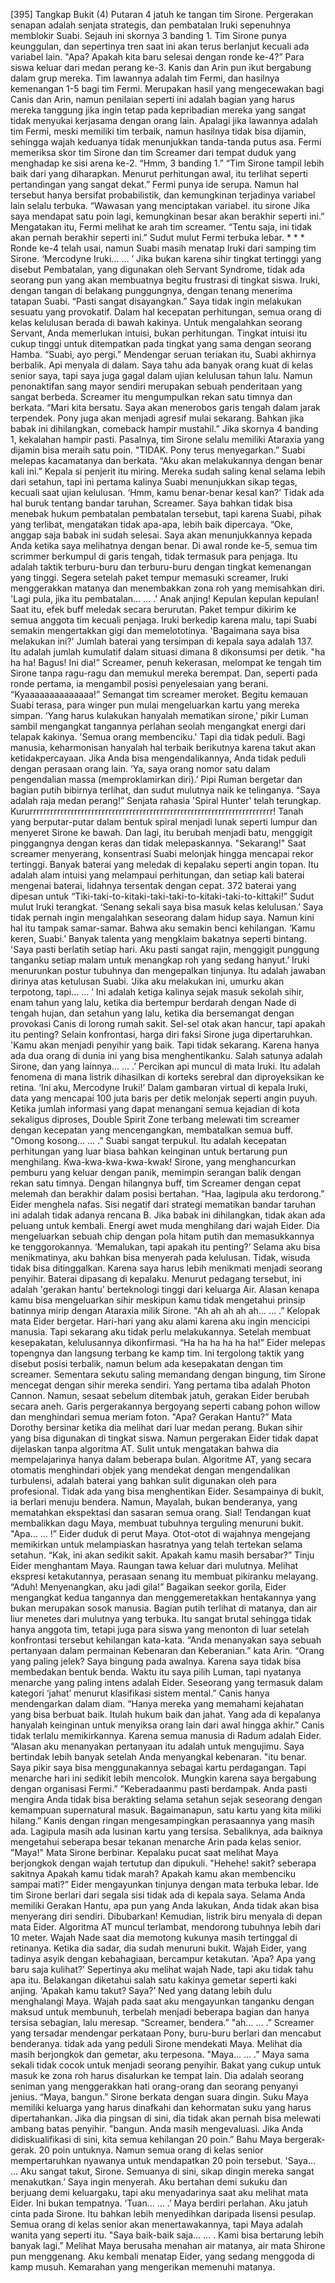   [395] Tangkap Bukit (4) Putaran 4 jatuh ke tangan tim Sirone. Pergerakan senapan adalah senjata strategis, dan pembatalan Iruki sepenuhnya memblokir Suabi. Sejauh ini skornya 3 banding 1. Tim Sirone punya keunggulan, dan sepertinya tren saat ini akan terus berlanjut kecuali ada variabel lain. "Apa? Apakah kita baru selesai dengan ronde ke-4?” Para siswa keluar dari medan perang ke-3. Kanis dan Arin pun ikut bergabung dalam grup mereka. Tim lawannya adalah tim Fermi, dan hasilnya kemenangan 1-5 bagi tim Fermi. Merupakan hasil yang mengecewakan bagi Canis dan Arin, namun penilaian seperti ini adalah bagian yang harus mereka tanggung jika ingin tetap pada kepribadian mereka yang sangat tidak menyukai kerjasama dengan orang lain. Apalagi jika lawannya adalah tim Fermi, meski memiliki tim terbaik, namun hasilnya tidak bisa dijamin, sehingga wajah keduanya tidak menunjukkan tanda-tanda putus asa. Fermi memeriksa skor tim Sirone dan tim Screamer dari tempat duduk yang menghadap ke sisi arena ke-2. “Hmm, 3 banding 1.” “Tim Sirone tampil lebih baik dari yang diharapkan. Menurut perhitungan awal, itu terlihat seperti pertandingan yang sangat dekat.” Fermi punya ide serupa. Namun hal tersebut hanya bersifat probabilistik, dan kemungkinan terjadinya variabel lain selalu terbuka. “Wawasan yang menciptakan variabel. itu sirone Jika saya mendapat satu poin lagi, kemungkinan besar akan berakhir seperti ini.” Mengatakan itu, Fermi melihat ke arah tim screamer. “Tentu saja, ini tidak akan pernah berakhir seperti ini.” Sudut mulut Fermi terbuka lebar. * * * Ronde ke-4 telah usai, namun Suabi masih menatap Iruki dari samping tim Sirone. ‘Mercodyne Iruki… … ’ Jika bukan karena sihir tingkat tertinggi yang disebut Pembatalan, yang digunakan oleh Servant Syndrome, tidak ada seorang pun yang akan membuatnya begitu frustrasi di tingkat siswa. Iruki, dengan tangan di belakang punggungnya, dengan tenang menerima tatapan Suabi. “Pasti sangat disayangkan.” Saya tidak ingin melakukan sesuatu yang provokatif. Dalam hal kecepatan perhitungan, semua orang di kelas kelulusan berada di bawah kakinya. Untuk mengalahkan seorang Servant, Anda memerlukan intuisi, bukan perhitungan. Tingkat intuisi itu cukup tinggi untuk ditempatkan pada tingkat yang sama dengan seorang Hamba. “Suabi, ayo pergi.” Mendengar seruan teriakan itu, Suabi akhirnya berbalik. Api menyala di dalam. Saya tahu ada banyak orang kuat di kelas senior saya, tapi saya juga gagal dalam ujian kelulusan tahun lalu. Namun penonaktifan sang mayor sendiri merupakan sebuah penderitaan yang sangat berbeda. Screamer itu mengumpulkan rekan satu timnya dan berkata. “Mari kita bersatu. Saya akan menerobos garis tengah dalam jarak terpendek. Pony juga akan menjadi agresif mulai sekarang. Bahkan jika babak ini dihilangkan, comeback hampir mustahil.” Jika skornya 4 banding 1, kekalahan hampir pasti. Pasalnya, tim Sirone selalu memiliki Ataraxia yang dijamin bisa meraih satu poin. "TIDAK. Pony terus menyegarkan.” Suabi melepas kacamatanya dan berkata. “Aku akan melakukannya dengan benar kali ini.” Kepala si penjerit itu miring. Mereka sudah saling kenal selama lebih dari setahun, tapi ini pertama kalinya Suabi menunjukkan sikap tegas, kecuali saat ujian kelulusan. ‘Hmm, kamu benar-benar kesal kan?’ Tidak ada hal buruk tentang bandar taruhan, Screamer. Saya bahkan tidak bisa menebak hukum pembatalan pembatalan tersebut, tapi karena Suabi, pihak yang terlibat, mengatakan tidak apa-apa, lebih baik dipercaya. “Oke, anggap saja babak ini sudah selesai. Saya akan menunjukkannya kepada Anda ketika saya melihatnya dengan benar. Di awal ronde ke-5, semua tim scrimmer berkumpul di garis tengah, tidak termasuk para penjaga. Itu adalah taktik terburu-buru dan terburu-buru dengan tingkat kemenangan yang tinggi. Segera setelah paket tempur memasuki screamer, Iruki menggerakkan matanya dan menembakkan zona roh yang memisahkan diri. 'Lagi pula, jika itu pembatalan... … .’ Anak anjing! Kepulan kepulan kepulan! Saat itu, efek buff meledak secara berurutan. Paket tempur dikirim ke semua anggota tim kecuali penjaga. Iruki berkedip karena malu, tapi Suabi semakin mengertakkan gigi dan memelototinya. 'Bagaimana saya bisa melakukan ini?' Jumlah baterai yang tersimpan di kepala saya adalah 137. Itu adalah jumlah kumulatif dalam situasi dimana 8 dikonsumsi per detik. "ha ha ha! Bagus! Ini dia!” Screamer, penuh kekerasan, melompat ke tengah tim Sirone tanpa ragu-ragu dan memukul mereka berempat. Dan, seperti pada ronde pertama, ia mengambil posisi penyelesaian yang berani. “Kyaaaaaaaaaaaaaa!” Semangat tim screamer meroket. Begitu kemauan Suabi terasa, para winger pun mulai mengeluarkan kartu yang mereka simpan. ‘Yang harus kulakukan hanyalah mematikan sirone,’ pikir Luman sambil mengangkat tangannya perlahan seolah mengangkat energi dari telapak kakinya. 'Semua orang membenciku.' Tapi dia tidak peduli. Bagi manusia, keharmonisan hanyalah hal terbaik berikutnya karena takut akan ketidakpercayaan. Jika Anda bisa mengendalikannya, Anda tidak peduli dengan perasaan orang lain. ‘Ya, saya orang nomor satu dalam pengendalian massa (memproklamirkan diri).’ Pipi Ruman bergetar dan bagian putih bibirnya terlihat, dan sudut mulutnya naik ke telinganya. “Saya adalah raja medan perang!” Senjata rahasia 'Spiral Hunter' telah terungkap. Kururrrrrrrrrrrrrrrrrrrrrrrrrrrrrrrrrrrrrrrrrrrrrrrrrrrrrrrrrrrrrrrrrrrrrrr! Tanah yang berputar-putar dalam bentuk spiral menjadi lunak seperti lumpur dan menyeret Sirone ke bawah. Dan lagi, itu berubah menjadi batu, menggigit pinggangnya dengan keras dan tidak melepaskannya. "Sekarang!" Saat screamer menyerang, konsentrasi Suabi melonjak hingga mencapai rekor tertinggi. Banyak baterai yang meledak di kepalaku seperti angin topan. Itu adalah alam intuisi yang melampaui perhitungan, dan setiap kali baterai mengenai baterai, lidahnya tersentak dengan cepat. 372 baterai yang dipesan untuk “Tiki-taki-to-kitaki-taki-taki-to-kitaki-taki-to-kittaki!” Sudut mulut Iruki terangkat. ‘Senang sekali saya bisa masuk kelas kelulusan.’ Saya tidak pernah ingin mengalahkan seseorang dalam hidup saya. Namun kini hal itu tampak samar-samar. Bahwa aku semakin benci kehilangan. ‘Kamu keren, Suabi.’ Banyak talenta yang mengklaim bakatnya seperti bintang. 'Saya pasti berlatih setiap hari. Aku pasti sangat rajin, menggigit punggung tanganku setiap malam untuk menangkap roh yang sedang hanyut.’ Iruki menurunkan postur tubuhnya dan mengepalkan tinjunya. Itu adalah jawaban dirinya atas ketulusan Suabi. ‘Jika aku melakukan ini, umurku akan terpotong, tapi… … ’ Ini adalah ketiga kalinya sejak masuk sekolah sihir, enam tahun yang lalu, ketika dia bertempur berdarah dengan Nade di tengah hujan, dan setahun yang lalu, ketika dia bersemangat dengan provokasi Canis di lorong rumah sakit. Sel-sel otak akan hancur, tapi apakah itu penting? Selain konfrontasi, harga diri faksi Sirone juga dipertaruhkan. 'Kamu akan menjadi penyihir yang baik. Tapi tidak sekarang. Karena hanya ada dua orang di dunia ini yang bisa menghentikanku. Salah satunya adalah Sirone, dan yang lainnya... … .’ Percikan api muncul di mata Iruki. Itu adalah fenomena di mana listrik dihasilkan di korteks serebral dan diproyeksikan ke retina. ‘Ini aku, Mercodyne Iruki!’ Dalam gambaran virtual di kepala Iruki, data yang mencapai 100 juta baris per detik melonjak seperti angin puyuh. Ketika jumlah informasi yang dapat menangani semua kejadian di kota sekaligus diproses, Double Spirit Zone terbang melewati tim screamer dengan kecepatan yang mencengangkan, membatalkan semua buff. "Omong kosong… … .” Suabi sangat terpukul. Itu adalah kecepatan perhitungan yang luar biasa bahkan keinginan untuk bertarung pun menghilang. Kwa-kwa-kwa-kwa-kwak! Sirone, yang menghancurkan pemburu yang keluar dengan panik, memimpin serangan balik dengan rekan satu timnya. Dengan hilangnya buff, tim Screamer dengan cepat melemah dan berakhir dalam posisi bertahan. “Haa, lagipula aku terdorong.” Eider menghela nafas. Sisi negatif dari strategi mematikan bandar taruhan ini adalah tidak adanya rencana B. Jika babak ini dihilangkan, tidak akan ada peluang untuk kembali. Energi awet muda menghilang dari wajah Eider. Dia mengeluarkan sebuah chip dengan pola hitam putih dan memasukkannya ke tenggorokannya. ‘Memalukan, tapi apakah itu penting?’ Selama aku bisa menikmatinya, aku bahkan bisa menyerah pada kelulusan. Tidak, wisuda tidak bisa ditinggalkan. Karena saya harus lebih menikmati menjadi seorang penyihir. Baterai dipasang di kepalaku. Menurut pedagang tersebut, ini adalah 'gerakan hantu' berteknologi tinggi dari keluarga Air. Alasan kenapa kamu bisa mengeluarkan sihir meskipun kamu tidak mengetahui prinsip batinnya mirip dengan Ataraxia milik Sirone. "Ah ah ah ah ah... … .” Kelopak mata Eider bergetar. Hari-hari yang aku alami karena aku ingin mencicipi manusia. Tapi sekarang aku tidak perlu melakukannya. Setelah membuat kesepakatan, kelulusannya dikonfirmasi. “Ha ha ha ha ha ha!” Eider melepas topengnya dan langsung terbang ke kamp tim. Ini tergolong taktik yang disebut posisi terbalik, namun belum ada kesepakatan dengan tim screamer. Sementara sekutu saling memandang dengan bingung, tim Sirone mencegat dengan sihir mereka sendiri. Yang pertama tiba adalah Photon Cannon. Namun, sesaat sebelum ditembak jatuh, gerakan Eider berubah secara aneh. Garis pergerakannya bergoyang seperti cabang pohon willow dan menghindari semua meriam foton. "Apa? Gerakan Hantu?” Mata Dorothy bersinar ketika dia melihat dari luar medan perang. Bukan sihir yang bisa digunakan di tingkat siswa. Namun pergerakan Eider tidak dapat dijelaskan tanpa algoritma AT. Sulit untuk mengatakan bahwa dia mempelajarinya hanya dalam beberapa bulan. Algoritme AT, yang secara otomatis menghindari objek yang mendekat dengan mengendalikan turbulensi, adalah baterai yang bahkan sulit digunakan oleh para profesional. Tidak ada yang bisa menghentikan Eider. Sesampainya di bukit, ia berlari menuju bendera. Namun, Mayalah, bukan benderanya, yang mematahkan ekspektasi dan sasaran semua orang. Sial! Tendangan kuat membalikkan dagu Maya, membuat tubuhnya terguling menuruni bukit. "Apa… … !” Eider duduk di perut Maya. Otot-otot di wajahnya mengejang memikirkan untuk melampiaskan hasratnya yang telah tertekan selama setahun. “Kak, ini akan sedikit sakit. Apakah kamu masih bersabar?” Tinju Eider menghantam Maya. Raungan tawa keluar dari mulutnya. Melihat ekspresi ketakutannya, perasaan senang itu membuat pikiranku melayang. “Aduh! Menyenangkan, aku jadi gila!” Bagaikan seekor gorila, Eider mengangkat kedua tangannya dan menggemeretakkan hentakannya yang bukan merupakan sosok manusia. Bagian putih terlihat di matanya, dan air liur menetes dari mulutnya yang terbuka. Itu sangat brutal sehingga tidak hanya anggota tim, tetapi juga para siswa yang menonton di luar setelah konfrontasi tersebut kehilangan kata-kata. “Anda menanyakan saya sebuah pertanyaan dalam permainan Kebenaran dan Keberanian.” kata Arin. “Orang yang paling jelek? Saya bingung pada awalnya. Karena saya tidak bisa membedakan bentuk benda. Waktu itu saya pilih Luman, tapi nyatanya menarche yang paling intens adalah Eider. Seseorang yang termasuk dalam kategori ‘jahat’ menurut klasifikasi sistem mental.” Canis hanya mendengarkan dalam diam. “Hanya mereka yang memahami kejahatan yang bisa berbuat baik. Itulah hukum baik dan jahat. Yang ada di kepalanya hanyalah keinginan untuk menyiksa orang lain dari awal hingga akhir.” Canis tidak terlalu memikirkannya. Karena semua manusia di Radum adalah Eider. “Alasan aku menanyakan pertanyaan itu adalah untuk mengujimu. Saya bertindak lebih banyak setelah Anda menyangkal kebenaran. "itu benar. Saya pikir saya bisa menggunakannya sebagai kartu perdagangan. Tapi menarche hari ini sedikit lebih mencolok. Mungkin karena saya bergabung dengan organisasi Fermi.” “Keberadaanmu pasti berdampak. Anda pasti mengira Anda tidak bisa berakting selama setahun sejak seseorang dengan kemampuan supernatural masuk. Bagaimanapun, satu kartu yang kita miliki hilang.” Kanis dengan ringan mengesampingkan perasaannya yang masih ada. Lagipula masih ada lusinan kartu yang tersisa. Sebaliknya, ada baiknya mengetahui seberapa besar tekanan menarche Arin pada kelas senior. "Maya!" Mata Sirone berbinar. Kepalaku pucat saat melihat Maya berjongkok dengan wajah tertutup dan dipukuli. "Hehehe! sakit? seberapa sakitnya Apakah kamu tidak marah? Apakah kamu akan membenciku sampai mati?” Eider mengayunkan tinjunya dengan mata terbuka lebar. Ide tim Sirone berlari dari segala sisi tidak ada di kepala saya. Selama Anda memiliki Gerakan Hantu, apa pun yang Anda lakukan, Anda tidak akan bisa menyerang diri sendiri. Dibubarkan! Kemudian, listrik biru menyala di depan mata Eider. Algoritma AT muncul terlambat, mendorong tubuhnya lebih dari 10 meter. Wajah Nade saat dia memotong kukunya masih tertinggal di retinanya. Ketika dia sadar, dia sudah menuruni bukit. Wajah Eider, yang tadinya asyik dengan kebahagiaan, bercampur ketakutan. 'Apa? Apa yang baru saja kulihat?’ Sepertinya aku melihat wajah Nade, tapi aku tidak tahu apa itu. Belakangan diketahui salah satu kakinya gemetar seperti kaki anjing. 'Apakah kamu takut? Saya?’ Ned yang datang lebih dulu menghalangi Maya. Wajah pada saat aku mengayunkan tanganku dengan maksud untuk membunuh, terbelah menjadi beberapa bagian dan hanya tersisa sebagian, lalu meresap. “Screamer, bendera.” "ah… … .” Screamer yang tersadar mendengar perkataan Pony, buru-buru berlari dan mencabut benderanya. tidak ada yang peduli Sirone mendekati Maya. Melihat dia masih berjongkok dan gemetar, aku terpesona. "Maya… … .” Maya sama sekali tidak cocok untuk menjadi seorang penyihir. Bakat yang cukup untuk masuk ke zona roh harus disalurkan ke tempat lain. Dia adalah seorang seniman yang menggerakkan hati orang-orang dan seorang penyanyi jenius. “Maya, bangun.” Sirone berkata dengan suara dingin. Suku Maya memiliki keluarga yang harus dinafkahi dan kehormatan suku yang harus dipertahankan. Jika dia pingsan di sini, dia tidak akan pernah bisa melewati ambang batas penyihir. "bangun. Anda masih mengevaluasi. Jika Anda didiskualifikasi di sini, kita semua kehilangan 20 poin.” Bahu Maya bergerak-gerak. 20 poin untuknya. Namun semua orang di kelas senior mempertaruhkan nyawanya untuk mendapatkan 20 poin tersebut. 'Saya… … Aku sangat takut, Sirone. Semuanya di sini, sikap dingin mereka sangat menakutkan.’ Saya ingin menyerah. Aku bertahan demi sukuku dan berjuang demi keluargaku, tapi aku menyadarinya saat aku melihat mata Eider. Ini bukan tempatnya. ‘Tuan… … .’ Maya berdiri perlahan. Aku jatuh cinta pada Sirone. Itu bahkan lebih menyedihkan daripada lisensi pesulap. Semua orang di kelas senior akan menertawakannya, tapi Maya adalah wanita yang seperti itu. "Saya baik-baik saja… … . Kami bisa bertarung lebih banyak lagi.” Melihat Maya berusaha menahan air matanya, air mata Shirone pun menggenang. Aku kembali menatap Eider, yang sedang menggoda di kamp musuh. Kemarahan yang mengerikan memenuhi matanya.
